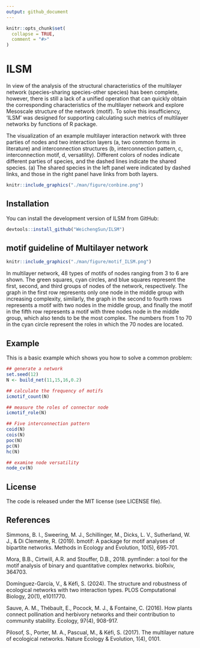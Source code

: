 ```yaml
---
output: github_document
---
```


<!-- README.md is generated from README.Rmd. Please edit that file -->

```r
knitr::opts_chunk$set(
  collapse = TRUE,
  comment = "#>"
)
```

# ILSM

<!-- badges: start -->

<!-- badges: end -->

In view of the analysis of the structural characteristics of the multilayer network (species-sharing species-other species) has been complete, however, there is still a lack of a unified operation that can quickly obtain the corresponding characteristics of the multilayer network and explore Mesoscale structure of the network (motif). To solve this insufficiency, 'ILSM' was designed for supporting calculating such metrics of multilayer networks by functions of R package.

The visualization of an example multilayer interaction network with three parties of nodes and two interaction layers (a, two common forms in literature) and interconnection structures (b, interconnection pattern, c, interconnection motif, d, versatility). Different colors of nodes indicate different parties of species, and the dashed lines indicate the shared species. (a) The shared species in the left panel were indicated by dashed links, and those in the right panel have links from both layers.

```r
knitr::include_graphics("./man/figure/conbine.png")
```

## Installation

<!-- Installing the development version from CRAN: -->

<!-- ```{r echo = TRUE, eval = FALSE} -->

<!-- install.packages("ILSM") -->

<!-- ``` -->

You can install the development version of ILSM from GitHub:

```r
devtools::install_github("WeichengSun/ILSM")
```

## motif guideline of Multilayer network

```r
knitr::include_graphics("./man/figure/motif_ILSM.png")
```

In multilayer network, 48 types of motifs of nodes ranging from 3 to 6 are shown. The green squares, cyan circles, and blue squares represent the first, second, and third groups of nodes of the network, respectively. The graph in the first row represents only one node in the middle group with increasing complexity, similarly, the graph in the second to fourth rows represents a motif with two nodes in the middle group, and finally the motif in the fifth row represents a motif with three nodes node in the middle group, which also tends to be the most complex. The numbers from 1 to 70 in the cyan circle represent the roles in which the 70 nodes are located.

## Example

This is a basic example which shows you how to solve a common problem:

```r
## generate a network
set.seed(12)
N <- build_net(11,15,16,0.2)

## calculate the frequency of motifs
icmotif_count(N)

## measure the roles of connector node
icmotif_role(N)

## Five interconnection pattern
coid(N)
cois(N)
poc(N)
pc(N)
hc(N)

## examine node versatility
node_cv(N)
```

## License

The code is released under the MIT license (see LICENSE file).

## References

Simmons, B. I., Sweering, M. J., Schillinger, M., Dicks, L. V., Sutherland, W. J., & Di Clemente, R. (2019). bmotif: A package for motif analyses of bipartite networks. Methods in Ecology and Evolution, 10(5), 695-701.

Mora, B.B., Cirtwill, A.R. and Stouffer, D.B., 2018. pymfinder: a tool for the motif analysis of binary and quantitative complex networks. bioRxiv, 364703.

Domínguez-García, V., & Kéfi, S. (2024). The structure and robustness of ecological networks with two interaction types. PLOS Computational Biology, 20(1), e1011770.

Sauve, A. M., Thébault, E., Pocock, M. J., & Fontaine, C. (2016). How plants connect pollination and herbivory networks and their contribution to community stability. Ecology, 97(4), 908-917.

Pilosof, S., Porter, M. A., Pascual, M., & Kéfi, S. (2017). The multilayer nature of ecological networks. Nature Ecology & Evolution, 1(4), 0101.
